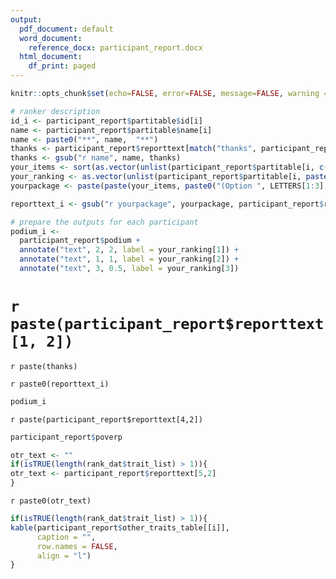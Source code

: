 ```yaml
---
output:
  pdf_document: default
  word_document:
    reference_docx: participant_report.docx
  html_document:
    df_print: paged
---
```

```r
knitr::opts_chunk$set(echo=FALSE, error=FALSE, message=FALSE, warning = FALSE)
```

```r
# ranker description
id_i <- participant_report$partitable$id[i]
name <- participant_report$partitable$name[i]
name <- paste0("**", name,  "**")
thanks <- participant_report$reporttext[match("thanks", participant_report$reporttext[,1]), 2]
thanks <- gsub("r name", name, thanks)
your_items <- sort(as.vector(unlist(participant_report$partitable[i, c(3:5)])))
your_ranking <- as.vector(unlist(participant_report$partitable[i, paste0("Position", 1:3)]))
yourpackage <- paste(paste(your_items, paste0("(Option ", LETTERS[1:3], ")")), collapse = ", ")

reporttext_i <- gsub("r yourpackage", yourpackage, participant_report$reporttext[3,2])

# prepare the outputs for each participant
podium_i <-
  participant_report$podium +
  annotate("text", 2, 2, label = your_ranking[1]) +
  annotate("text", 1, 1, label = your_ranking[2]) +
  annotate("text", 3, 0.5, label = your_ranking[3])
```

# `r paste(participant_report$reporttext[1, 2])`

`r paste(thanks)`

`r paste0(reporttext_i)`

```r
podium_i
```

`r paste(participant_report$reporttext[4,2])`

```r
participant_report$poverp
```

\pagebreak

```r
otr_text <- ""
if(isTRUE(length(rank_dat$trait_list) > 1)){
otr_text <- participant_report$reporttext[5,2]
}
```

`r paste0(otr_text)`

```r
if(isTRUE(length(rank_dat$trait_list) > 1)){
kable(participant_report$other_traits_table[[i]], 
      caption = "",
      row.names = FALSE,
      align = "l")
}
```
